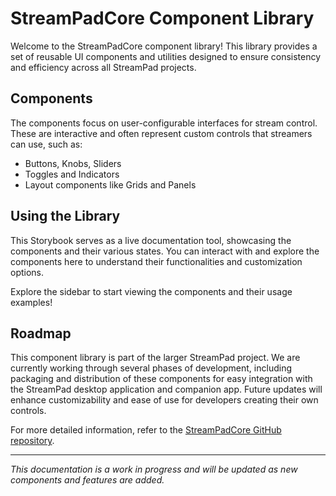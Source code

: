 # StreamPadCore Component Library

Welcome to the StreamPadCore component library! This library provides a set of reusable UI components and utilities designed to ensure consistency and efficiency across all StreamPad projects.

## Components

The components focus on user-configurable interfaces for stream control. These are interactive and often represent custom controls that streamers can use, such as:
- Buttons, Knobs, Sliders
- Toggles and Indicators
- Layout components like Grids and Panels

## Using the Library
This Storybook serves as a live documentation tool, showcasing the components and their various states. You can interact with and explore the components here to understand their functionalities and customization options.

Explore the sidebar to start viewing the components and their usage examples!

## Roadmap

This component library is part of the larger StreamPad project. We are currently working through several phases of development, including packaging and distribution of these components for easy integration with the StreamPad desktop application and companion app. Future updates will enhance customizability and ease of use for developers creating their own controls.

For more detailed information, refer to the [StreamPadCore GitHub repository](https://github.com/Gregorein/StreamPadCore).

---

_This documentation is a work in progress and will be updated as new components and features are added._
